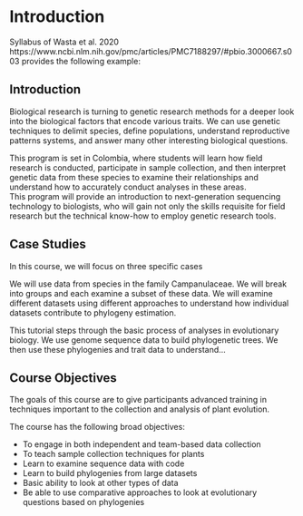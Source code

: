# Introduction {#intro}

Syllabus of Wasta et al. 2020 https://www.ncbi.nlm.nih.gov/pmc/articles/PMC7188297/#pbio.3000667.s003 provides the following example:

##  Introduction  

Biological research is turning to genetic research methods for a deeper look into the biological factors that encode various traits. 
We can use genetic techniques to delimit species, define populations, understand reproductive patterns systems, and answer many other interesting biological questions.

This program is set in Colombia, where students will learn how field research is conducted, participate in sample collection, and then interpret genetic data from these species to examine their relationships and understand how to accurately conduct analyses in these areas.  
This program will provide an introduction to next-generation sequencing technology to biologists, who will gain not only the skills requisite for field research but the technical know-how to employ genetic research tools.

## Case Studies
In this course, we will focus on three specific cases

We will use data from species in the family Campanulaceae.
We will break into groups and each examine a subset of these data.
We will examine different datasets using different approaches to understand how individual datasets contribute to phylogeny estimation.

This tutorial steps through the basic process of analyses in evolutionary biology.
We use genome sequence data to build phylogenetic trees.
We then use these phylogenies and trait data to understand...

## Course Objectives

The goals of this course are to give participants advanced training in techniques important to the collection and analysis of plant evolution.

The course has the following broad objectives:

- To engage in both independent and team-based data collection
- To teach sample collection techniques for plants
- Learn to examine sequence data with code
- Learn to build phylogenies from large datasets
- Basic ability to look at other types of data
- Be able to use comparative approaches to look at evolutionary questions based on phylogenies

